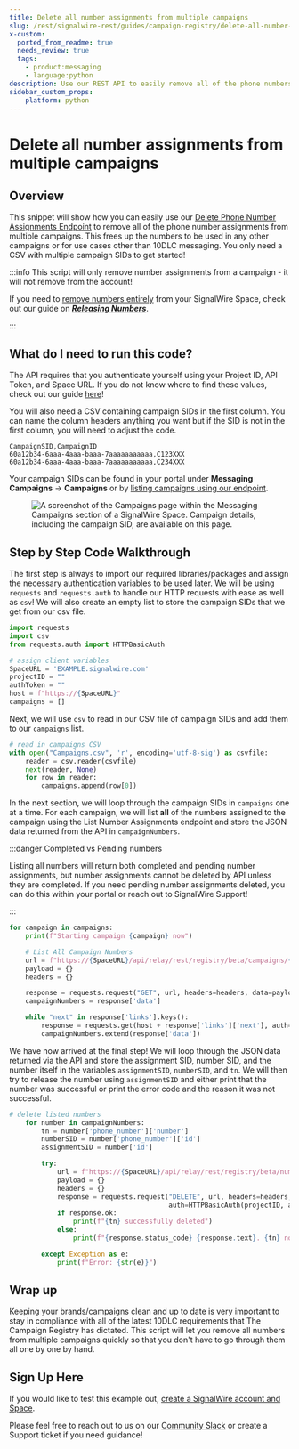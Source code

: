 ```yaml
---
title: Delete all number assignments from multiple campaigns
slug: /rest/signalwire-rest/guides/campaign-registry/delete-all-number-assignments-from-multiple-campaigns
x-custom:
  ported_from_readme: true
  needs_review: true
  tags:
    - product:messaging
    - language:python
description: Use our REST API to easily remove all of the phone numbers from multiple messaging campaigns at once
sidebar_custom_props:
    platform: python
---
```


# Delete all number assignments from multiple campaigns

## Overview

This snippet will show how you can easily use our [Delete Phone Number Assignments Endpoint](/rest/signalwire-rest/endpoints/space/delete-number-assignment) to remove all of the phone number assignments from multiple campaigns. This frees up the numbers to be used in any other campaigns or for use cases other than 10DLC messaging. You only need a CSV with multiple campaign SIDs to get started!

:::info This script will only remove number assignments from a campaign - it will not remove from the account!

If you need to [remove numbers entirely](/rest/signalwire-rest/endpoints/space/release-phone-number) from your SignalWire Space, check out our guide on _**[Releasing Numbers](/platform/phone-numbers/guides/releasing-dids)**_.

:::

What do I need to run this code?
--------------------------------

The API requires that you authenticate yourself using your Project ID, API Token, and Space URL. If you do not know where to find these values, check out our guide [here](/platform/dashboard/get-started/explore#api)!

You will also need a CSV containing campaign SIDs in the first column. You can name the column headers anything you want but if the SID is not in the first column, you will need to adjust the code. 

```text
CampaignSID,CampaignID
60a12b34-6aaa-4aaa-baaa-7aaaaaaaaaaa,C123XXX
60a12b34-6aaa-4aaa-baaa-7aaaaaaaaaaa,C234XXX
```

Your campaign SIDs can be found in your portal under **Messaging Campaigns** -> **Campaigns** or by [listing campaigns using our endpoint](/rest/signalwire-rest/endpoints/space/list-campaigns).

<figure>
  <img className="img-800" src={require("../deleting-all-number-assignments-from-a-campaign/54c5936-Screen_Shot_2022-04-25_at_5.23.43_PM.webP").default} alt="A screenshot of the Campaigns page within the Messaging Campaigns section of a SignalWire Space. Campaign details, including the campaign SID, are available on this page." />
</figure>

Step by Step Code Walkthrough
-----------------------------

The first step is always to import our required libraries/packages and assign the necessary authentication variables to be used later. We will be using `requests` and `requests.auth` to handle our HTTP requests with ease as well as `csv`! We will also create an empty list to store the campaign SIDs that we get from our csv file.

```python
import requests
import csv
from requests.auth import HTTPBasicAuth

# assign client variables
SpaceURL = 'EXAMPLE.signalwire.com'
projectID = ""
authToken = ""
host = f"https://{SpaceURL}"
campaigns = []
```

Next, we will use `csv` to read in our CSV file of campaign SIDs and add them to our `campaigns` list. 

```python
# read in campaigns CSV
with open("Campaigns.csv", 'r', encoding='utf-8-sig') as csvfile:
    reader = csv.reader(csvfile)
    next(reader, None)
    for row in reader:
        campaigns.append(row[0])
```

In the next section, we will loop through the campaign SIDs in `campaigns` one at a time. For each campaign, we will list **all** of the numbers assigned to the campaign using the List Number Assignments endpoint and store the JSON data returned from the API in `campaignNumbers`. 


:::danger Completed vs Pending numbers

Listing all numbers will return both completed and pending number assignments, but number assignments cannot be deleted by API unless they are completed. If you need pending number assignments deleted, you can do this within your portal or reach out to SignalWire Support!

:::

```python
for campaign in campaigns:
    print(f"Starting campaign {campaign} now")

    # List All Campaign Numbers
    url = f"https://{SpaceURL}/api/relay/rest/registry/beta/campaigns/{campaign}/numbers"
    payload = {}
    headers = {}

    response = requests.request("GET", url, headers=headers, data=payload, auth=HTTPBasicAuth(projectID, authToken)).json()
    campaignNumbers = response['data']

    while "next" in response['links'].keys():
        response = requests.get(host + response['links']['next'], auth=HTTPBasicAuth(projectID, authToken)).json()
        campaignNumbers.extend(response['data'])
```

We have now arrived at the final step! We will loop through the JSON data returned via the API and store the assignment SID, number SID, and the number itself in the variables `assignmentSID`, `numberSID`, and `tn`. We will then try to release the number using `assignmentSID` and either print that the number was successful or print the error code and the reason it was not successful. 

```python
# delete listed numbers
    for number in campaignNumbers:
        tn = number['phone_number']['number']
        numberSID = number['phone_number']['id']
        assignmentSID = number['id']

        try:
            url = f"https://{SpaceURL}/api/relay/rest/registry/beta/numbers/{assignmentSID}"
            payload = {}
            headers = {}
            response = requests.request("DELETE", url, headers=headers, data=payload,
                                        auth=HTTPBasicAuth(projectID, authToken))
            if response.ok:
                print(f"{tn} successfully deleted")
            else:
                print(f"{response.status_code} {response.text}. {tn} not deleted.")

        except Exception as e:
            print(f"Error: {str(e)}")
```

Wrap up
-------

Keeping your brands/campaigns clean and up to date is very important to stay in compliance with all of the latest 10DLC requirements that The Campaign Registry has dictated. This script will let you remove all numbers from multiple campaigns quickly so that you don't have to go through them all one by one by hand. 

Sign Up Here
------------

If you would like to test this example out, [create a SignalWire account and Space](https://m.signalwire.com/signups/new?s=1).

Please feel free to reach out to us on our [Community Slack](https://signalwire.community/) or create a Support ticket if you need guidance!
